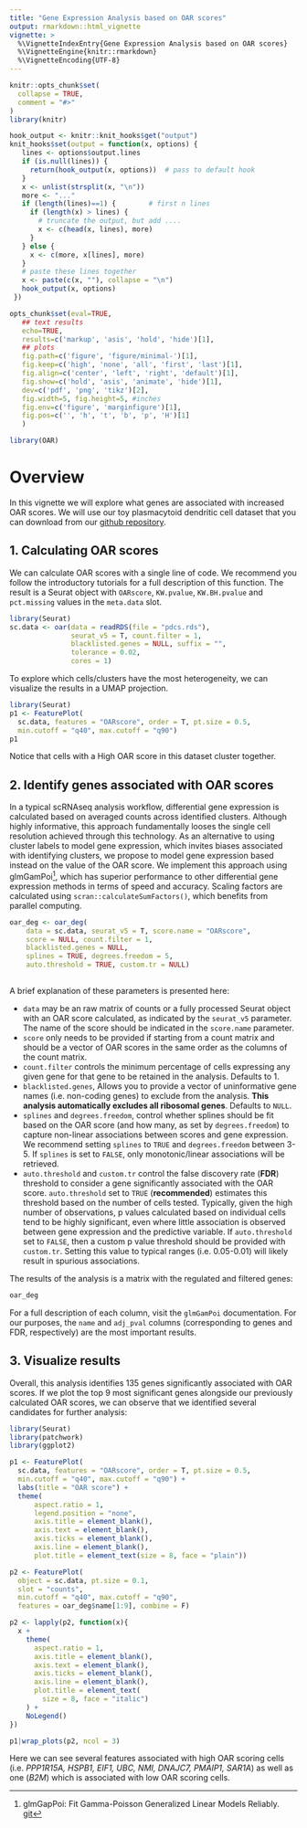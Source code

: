 ```yaml
---
title: "Gene Expression Analysis based on OAR scores"
output: rmarkdown::html_vignette
vignette: >
  %\VignetteIndexEntry{Gene Expression Analysis based on OAR scores}
  %\VignetteEngine{knitr::rmarkdown}
  %\VignetteEncoding{UTF-8}
---
```


```r
knitr::opts_chunk$set(
  collapse = TRUE,
  comment = "#>"
)
library(knitr)

hook_output <- knitr::knit_hooks$get("output")
knit_hooks$set(output = function(x, options) {
   lines <- options$output.lines
   if (is.null(lines)) {
     return(hook_output(x, options))  # pass to default hook
   }
   x <- unlist(strsplit(x, "\n"))
   more <- "..."
   if (length(lines)==1) {        # first n lines
     if (length(x) > lines) {
       # truncate the output, but add ....
       x <- c(head(x, lines), more)
     }
   } else {
     x <- c(more, x[lines], more)
   }
   # paste these lines together
   x <- paste(c(x, ""), collapse = "\n")
   hook_output(x, options)
 })

opts_chunk$set(eval=TRUE,
   ## text results
   echo=TRUE,
   results=c('markup', 'asis', 'hold', 'hide')[1],
   ## plots
   fig.path=c('figure', 'figure/minimal-')[1],
   fig.keep=c('high', 'none', 'all', 'first', 'last')[1],
   fig.align=c('center', 'left', 'right', 'default')[1],
   fig.show=c('hold', 'asis', 'animate', 'hide')[1],
   dev=c('pdf', 'png', 'tikz')[2],
   fig.width=5, fig.height=5, #inches
   fig.env=c('figure', 'marginfigure')[1],
   fig.pos=c('', 'h', 't', 'b', 'p', 'H')[1]
   )
```

```r
library(OAR)
```

# Overview

In this vignette we will explore what genes are associated with increased OAR scores. We will use our toy plasmacytoid dendritic cell dataset that you can download from our [github repository](https://github.com/davidsanin/OARscRNA/tree/main/vignettes).

## 1. Calculating OAR scores

We can calculate OAR scores with a single line of code. We recommend you follow the introductory tutorials for a full description of this function. The result is a Seurat object with `OARscore`, `KW.pvalue`, `KW.BH.pvalue` and `pct.missing` values in the `meta.data` slot.

```r
library(Seurat)
sc.data <- oar(data = readRDS(file = "pdcs.rds"), 
               seurat_v5 = T, count.filter = 1,
               blacklisted.genes = NULL, suffix = "",
               tolerance = 0.02,
               cores = 1)
```

To explore which cells/clusters have the most heterogeneity, we can visualize the results in a UMAP projection.

```r
library(Seurat)
p1 <- FeaturePlot(
  sc.data, features = "OARscore", order = T, pt.size = 0.5, 
  min.cutoff = "q40", max.cutoff = "q90")
p1
```

Notice that cells with a High OAR score in this dataset cluster together.

## 2. Identify genes associated with OAR scores

In a typical scRNAseq analysis workflow, differential gene expression is calculated based on averaged counts across identified clusters. Although highly informative, this approach fundamentally looses the single cell resolution achieved through this technology. As an alternative to using cluster labels to model gene expression, which invites biases associated with identifying clusters, we propose to model gene expression based instead on the value of the OAR score. We implement this approach using glmGamPoi[^1], which has superior performance to other differential gene expression methods in terms of speed and accuracy. Scaling factors are calculated using `scran::calculateSumFactors()`, which benefits from parallel computing.

[^1]: glmGapPoi: Fit Gamma-Poisson Generalized Linear Models Reliably. [git](https://github.com/const-ae/glmGamPoi)

```r
oar_deg <- oar_deg(
    data = sc.data, seurat_v5 = T, score.name = "OARscore", 
    score = NULL, count.filter = 1,
    blacklisted.genes = NULL,
    splines = TRUE, degrees.freedom = 5,
    auto.threshold = TRUE, custom.tr = NULL)
  
```

A brief explanation of these parameters is presented here:

-   `data` may be an raw matrix of counts or a fully processed Seurat object with an OAR score calculated, as indicated by the `seurat_v5` parameter. The name of the score should be indicated in the `score.name` parameter.
-   `score` only needs to be provided if starting from a count matrix and should be a vector of OAR scores in the same order as the columns of the count matrix.
-   `count.filter` controls the minimum percentage of cells expressing any given gene for that gene to be retained in the analysis. Defaults to 1.
-   `blacklisted.genes`, Allows you to provide a vector of uninformative gene names (i.e. non-coding genes) to exclude from the analysis. **This analysis automatically excludes all ribosomal genes**. Defaults to `NULL`.
-   `splines` and `degrees.freedom`, control whether splines should be fit based on the OAR score (and how many, as set by `degrees.freedom`) to capture non-linear associations between scores and gene expression. We recommend setting `splines` to `TRUE` and `degrees.freedom` between 3-5. If `splines` is set to `FALSE`, only monotonic/linear associations will be retrieved.
-   `auto.threshold` and `custom.tr` control the false discovery rate (**FDR**) threshold to consider a gene significantly associated with the OAR score. `auto.threshold` set to `TRUE` (**recommended**) estimates this threshold based on the number of cells tested. Typically, given the high number of observations, p values calculated based on individual cells tend to be highly significant, even where little association is observed between gene expression and the predictive variable. If `auto.threshold` set to `FALSE`, then a custom p value threshold should be provided with `custom.tr`. Setting this value to typical ranges (i.e. 0.05-0.01) will likely result in spurious associations.

The results of the analysis is a matrix with the regulated and filtered genes:

```r
oar_deg
```

For a full description of each column, visit the `glmGamPoi` documentation. For our purposes, the `name` and `adj_pval` columns (corresponding to genes and FDR, respectively) are the most important results.

## 3. Visualize results

Overall, this analysis identifies 135 genes significantly associated with OAR scores. If we plot the top 9 most significant genes alongside our previously calculated OAR scores, we can observe that we identified several candidates for further analysis:

```r
library(Seurat)
library(patchwork)
library(ggplot2)

p1 <- FeaturePlot(
  sc.data, features = "OARscore", order = T, pt.size = 0.5, 
  min.cutoff = "q40", max.cutoff = "q90") + 
  labs(title = "OAR score") +
  theme(
      aspect.ratio = 1,
      legend.position = "none",
      axis.title = element_blank(),
      axis.text = element_blank(),
      axis.ticks = element_blank(),
      axis.line = element_blank(),
      plot.title = element_text(size = 8, face = "plain"))

p2 <- FeaturePlot(
  object = sc.data, pt.size = 0.1,
  slot = "counts",
  min.cutoff = "q40", max.cutoff = "q90",
  features = oar_deg$name[1:9], combine = F)

p2 <- lapply(p2, function(x){
  x +
    theme(
      aspect.ratio = 1,
      axis.title = element_blank(),
      axis.text = element_blank(),
      axis.ticks = element_blank(),
      axis.line = element_blank(),
      plot.title = element_text(
        size = 8, face = "italic")
    ) +
    NoLegend()
})

p1|wrap_plots(p2, ncol = 3)
```

Here we can see several features associated with high OAR scoring cells (i.e. *PPP1R15A, HSPB1, EIF1, UBC, NMI, DNAJC7, PMAIP1, SAR1A*) as well as one (*B2M*) which is associated with low OAR scoring cells.
